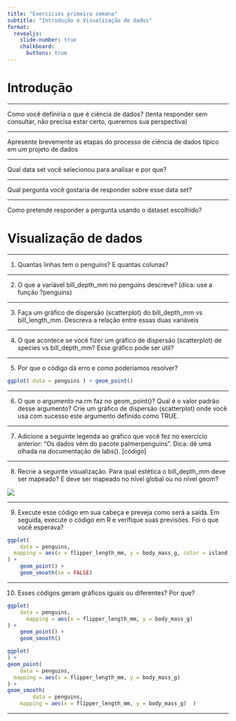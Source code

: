 ```yaml
---
title: "Exercícios primeira semana"
subtitle: "Introdução e Visualização de dados"
format:
  revealjs: 
    slide-number: true
    chalkboard: 
      buttons: true
---
```


# Introdução 

---

Como você definiria o que é ciência de dados? (tenta responder sem consultar, não precisa estar certo, queremos sua perspectiva)

---

Apresente brevemente as etapas do processo de ciência de dados típico em um projeto de dados

---

Qual data set você selecionou para analisar e por que?

---

Qual pergunta você gostaria de responder sobre esse data set? 

---

Como pretende responder a pergunta usando o dataset escolhido?

# Visualização de dados

---

1. Quantas linhas tem o penguins? E quantas colunas?

---

2. O que a variável bill_depth_mm no penguins descreve?
(dica: use a função ?penguins)

---

3. Faça um gráfico de dispersão (scatterplot) do bill_depth_mm vs bill_length_mm. Descreva a relação entre essas duas variáveis

---

4. O que acontece se você fizer um gráfico de dispersão (scatterplot) de species vs bill_depth_mm? Esse gráfico pode ser útil? 

---

5. Por que o código dá erro e como poderíamos resolver?

```r
ggplot( data = penguins ) + geom_point()
```

---

6. O que o argumento na.rm faz no geom_point()?
Qual é o valor padrão desse argumento?
Crie um gráfico de dispersão (scatterplot) onde você usa com sucesso este argumento definido como TRUE.

---

7. Adicione a seguinte legenda ao gráfico que você fez no exercício anterior: “Os dados vêm do pacote palmerpenguins”. Dica: dê uma olhada na documentação de labs(). [código]

---

8. Recrie a seguinte visualização. Para qual estética o bill_depth_mm deve ser mapeado? E deve ser mapeado no nível global ou no nível geom?

![](grafico.png)

---

9. Execute esse código em sua cabeça e preveja como será a saída. Em seguida, execute o código em R e verifique suas previsões. Foi o que você esperava?


```r
ggplot(  
	data = penguins,
  mapping = aes(x = flipper_length_mm, y = body_mass_g, color = island)
) +
	geom_point() +
	geom_smooth(se = FALSE)
```

---

10. Esses códigos geram gráficos iguais ou diferentes? Por que?

```r
ggplot(  
	data = penguins,
	  mapping = aes(x = flipper_length_mm, y = body_mass_g)
) +
	geom_point() +
	geom_smooth()
```

```r
ggplot(
) +
geom_point(    
	data = penguins,
  mapping = aes(x = flipper_length_mm, y = body_mass_g)  
) +
geom_smooth(    
		data = penguins,
    mapping = aes(x = flipper_length_mm, y = body_mass_g)  )
```
---


